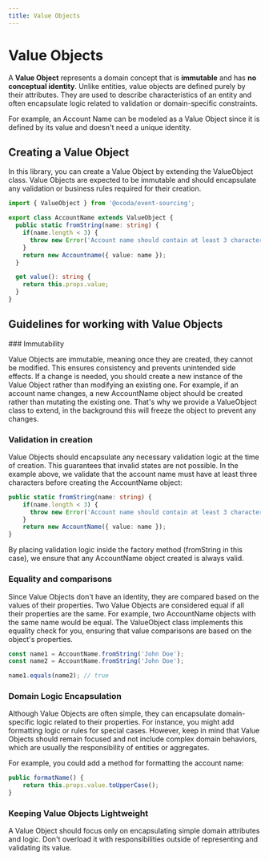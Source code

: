 ```yaml
---
title: Value Objects
---
```



# Value Objects
 
A **Value Object** represents a domain concept that is **immutable** and has **no conceptual identity**. Unlike entities, value objects are defined purely by their attributes. They are used to describe characteristics of an entity and often encapsulate logic related to validation or domain-specific constraints.

For example, an Account Name can be modeled as a Value Object since it is defined by its value and doesn't need a unique identity.

## Creating a Value Object

In this library, you can create a Value Object by extending the ValueObject class. Value Objects are expected to be immutable and should encapsulate any validation or business rules required for their creation.

```typescript
import { ValueObject } from '@ocoda/event-sourcing';

export class AccountName extends ValueObject {
  public static fromString(name: string) {
    if(name.length < 3) {
      throw new Error('Account name should contain at least 3 characters');
    }
    return new Accountname({ value: name });
  }

  get value(): string {
    return this.props.value;
  }
}
```

## Guidelines for working with Value Objects

<Steps>
### Immutability

Value Objects are immutable, meaning once they are created, they cannot be modified. This ensures consistency and prevents unintended side effects. If a change is needed, you should create a new instance of the Value Object rather than modifying an existing one. For example, if an account name changes, a new AccountName object should be created rather than mutating the existing one.
That's why we provide a ValueObject class to extend, in the background this will freeze the object to prevent any changes.

### Validation in creation

Value Objects should encapsulate any necessary validation logic at the time of creation. This guarantees that invalid states are not possible. In the example above, we validate that the account name must have at least three characters before creating the AccountName object:

```typescript {2-4}
public static fromString(name: string) {
    if(name.length < 3) {
      throw new Error('Account name should contain at least 3 characters');
    }
    return new AccountName({ value: name });
}
```

By placing validation logic inside the factory method (fromString in this case), we ensure that any AccountName object created is always valid.

### Equality and comparisons

Since Value Objects don't have an identity, they are compared based on the values of their properties. Two Value Objects are considered equal if all their properties are the same. For example, two AccountName objects with the same name would be equal. The ValueObject class implements this equality check for you, ensuring that value comparisons are based on the object's properties.

```typescript
const name1 = AccountName.fromString('John Doe');
const name2 = AccountName.fromString('John Doe');

name1.equals(name2); // true
```

### Domain Logic Encapsulation
Although Value Objects are often simple, they can encapsulate domain-specific logic related to their properties. For instance, you might add formatting logic or rules for special cases. However, keep in mind that Value Objects should remain focused and not include complex domain behaviors, which are usually the responsibility of entities or aggregates.

For example, you could add a method for formatting the account name:
```typescript
public formatName() {
    return this.props.value.toUpperCase();
}
```

### Keeping Value Objects Lightweight
A Value Object should focus only on encapsulating simple domain attributes and logic. Don't overload it with responsibilities outside of representing and validating its value.
</Steps>
